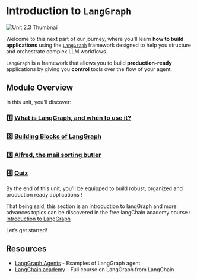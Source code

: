 # Introduction to `LangGraph`

<img src="https://huggingface.co/datasets/agents-course/course-images/resolve/main/en/unit2/LangGraph/LangGraph.png" alt="Unit 2.3 Thumbnail"/>

Welcome to this next part of our journey, where you'll learn **how to build applications** using the [`LangGraph`](https://github.com/langchain-ai/langgraph) framework designed to help you structure and orchestrate complex LLM workflows.

`LangGraph` is a framework that allows you to build **production-ready** applications by giving you **control** tools over the flow of your agent.

## Module Overview

In this unit, you’ll discover:

### 1️⃣ [What is LangGraph, and when to use it?](./when_to_use_langgraph)
### 2️⃣ [Building Blocks of LangGraph](./building_blocks)
### 3️⃣ [Alfred, the mail sorting butler](./first_graph)
### 4️⃣ [Quiz](./quizz1)

By the end of this unit, you’ll be equipped to build robust, organized and production ready applications ! 

That being said, this section is an introduction to langGraph and more advances topics can be discovered in the free langChain academy course : [Introduction to LangGraph](https://academy.langchain.com/courses/intro-to-langgraph)

Let’s get started!

## Resources

- [LangGraph Agents](https://langchain-ai.github.io/langgraph/) - Examples of LangGraph agent
- [LangChain academy](https://academy.langchain.com/courses/intro-to-langgraph) - Full course on LangGraph from LangChain
